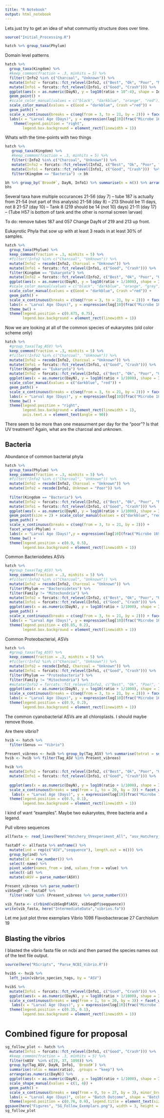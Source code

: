 ```yaml
---
title: "R Notebook"
output: html_notebook
---
```

Lets just try to get an idea of what communtiy structure does over time.

```r
source("Initial_Processing.R")
```

```r
hatch %>% group_taxa(Phylum)
```

Domain level patterns
```r
hatch %>%
  group_taxa(Kingdom) %>%
  #keep_common(fraction = .3, minhits = 5) %>%
  filter(!Info2 %in% c("Charcoal", "Unknown")) %>%
  mutate(Info2 = forcats::fct_relevel(Info2, c("Best", "Ok", "Poor", "NoSurvivors"))) %>%
  mutate(Info1 = forcats::fct_relevel(Info1, c("Good", "Crash"))) %>%
  ggplot(aes(x = as.numeric(DayN), y = log10(ratio + 10^-4), shape = Info1, color = Info1, group = `Brood#`)) +
  geom_point() +
  #scale_color_manual(values = c("black", "darkblue", "orange", "red")) +
  scale_color_manual(values = c(Good = "darkblue", Crash ="red")) +
  geom_path() +
  scale_x_continuous(breaks = c(seq(from = 3, to = 21, by = 2))) + facet_wrap(~Kingdom, nrow = 1) +
  labs(x = "Larval Age (Days)", y = expression(log[10](frac("Microbe 16S | 18S", "Host 18S"))), color = "Batch\nOutcome", shape = "Batch\nOutcome") + theme_bw(base_size = 14) +
    theme(legend.position = "right",
        legend.box.background = element_rect(linewidth = 1))
```

Whats with the time-points with two things
```r
hatch %>%
   group_taxa(Kingdom) %>%
   #keep_common(fraction = .3, minhits = 5) %>%
   filter(!Info2 %in% c("Charcoal", "Unknown")) %>%
   mutate(Info2 = forcats::fct_relevel(Info2, c("Best", "Ok", "Poor", "NoSurvivors"))) %>%
   mutate(Info1 = forcats::fct_relevel(Info1, c("Good", "Crash")))  %>%
   filter(Kingdom == "Bacteria") -> bh

bh %>% group_by(`Brood#`, DayN, Info1) %>% summarise(n = n()) %>% arrange(-n) %>% filter(n > 1) %>% arrange(DayN) -> bhs
bhs
```
Several taxa have multiple occurances
21-56 (day 7) -- tube 187 is actually from 21-54 (not part of this analysis)
21-58 (day 8) -- 213 Should be 11 days, not 8
21-57 (day 10) -- Tank 8 (219 should be 14 (not 10) days)
21-11 (day 17) -- (Tube H57 is bottom of tank and the other is normal screen larvae)

To do: remove tubes 187 and 057
Change DayN of 219 and 213 up front.


Eukayrotic Phyla that sow up with at least 3 reads in at least 30% of samples. 
```r
hatch %>%
  group_taxa(Phylum) %>%
  keep_common(fraction = .3, minhits = 5) %>%
  #filter(!Info2 %in% c("Charcoal", "Unknown")) %>%
  mutate(Info2 = recode(Info2, Charcoal = "Unknown")) %>%
  mutate(Info1 = forcats::fct_relevel(Info1, c("Good", "Crash"))) %>%
  filter(Kingdom == "Eukaryota") %>%
  mutate(Info2 = forcats::fct_relevel(Info2, c("Best", "Ok", "Poor", "Unknown", "NoSurvivors"))) %>%
  ggplot(aes(x = as.numeric(DayN), y = log10(ratio + 1/1000), shape = Info1, color = Info1, group = `Brood#`)) + geom_point() +
  #scale_color_manual(values = c("black", "darkblue", "orange", "grey", "red")) +
  scale_color_manual(values = c(Good = "darkblue", Crash ="red")) +
  geom_path() +
  scale_x_continuous(breaks = c(seq(from = 3, to = 21, by = 2))) + facet_wrap(~Phylum) +
  labs(x = "Larval Age (Days)", y = expression(log[10](frac("Microbe 18S", "Host 18S"))), color = "Batch Outcome", shape = "Batch Outcome") +
  theme_bw() +
  theme(legend.position = c(0.875, 0.75),
        legend.box.background = element_rect(linewidth = 1))
```





Now we are looking at all of the common species of eukaryotes
(old color scheme only)
```r
hatch %>%
  #group_taxa(Tag_ASV) %>%
  keep_common(fraction = .3, minhits = 5) %>%
  #filter(!Info2 %in% c("Charcoal", "Unknown")) %>%
  mutate(Info2 = recode(Info2, Charcoal = "Unknown")) %>%
  mutate(Info1 = forcats::fct_relevel(Info1, c("Good", "Crash"))) %>%
  filter(Kingdom == "Eukaryota") %>%
  mutate(Info2 = forcats::fct_relevel(Info2, c("Best", "Ok", "Poor", "Unknown", "NoSurvivors"))) %>%
  ggplot(aes(x = as.numeric(DayN), y = log10(ratio + 1/1000), shape = Info1, color = Info1, group = `Brood#`)) + geom_point() + 
  scale_color_manual(values = c("darkblue", "red")) +
  geom_path() +
  scale_x_continuous(breaks = c(seq(from = 3, to = 21, by = 2))) + facet_wrap(~Tag_ASV, nrow = 2) +
  labs(x = "Larval Age (Days)", y = expression(log[10](frac("Microbe 18S", "Host 18S"))), color = "Batch Outcome", shape = "Batch Outcome") +
  theme_bw() +
  theme(legend.position = "right",
        legend.box.background = element_rect(linewidth = 1),
        axis.text.x = element_text(angle = 90))
```


There seem to be more than one measurment per day for the "poor"? Is that UV treatment?
Again, what are the charcoal and unknown.

## Bacteria
Abundance of common bacterial phyla

```r
hatch %>%
  group_taxa(Phylum) %>%
  keep_common(fraction = .3, minhits = 5) %>%
  #filter(!Info2 %in% c("Charcoal", "Unknown")) %>%
  mutate(Info2 = recode(Info2, Charcoal = "Unknown")) %>%
  mutate(Info2 = recode(Info2, Unknown = "Poor")) %>%
  
  filter(Kingdom == "Bacteria") %>%
  mutate(Info2 = forcats::fct_relevel(Info2, c("Best", "Ok", "Poor", "NoSurvivors"))) %>%
  mutate(Info1 = forcats::fct_relevel(Info1, c("Good", "Crash"))) %>%
  ggplot(aes(x = as.numeric(DayN), y = log10(ratio + 1/1000), shape = Info1, color = Info1, group = `Brood#`)) +
  geom_point(size = 2) + scale_color_manual(values = c("darkblue", "red")) +
  geom_path() +
  scale_x_continuous(breaks = c(seq(from = 3, to = 21, by = 2))) +
  facet_wrap(~Phylum) +
  labs(x = "Larval Age (Days)",y = expression(log[10](frac("Microbe 16S", "Host 18S"))), color = "Batch Outcome", shape = "Batch Outcome") +
  theme_bw() +
  theme(legend.position = c(0.9, 0.5),
        legend.box.background = element_rect(linewidth = 1))
```

Common Bacteriodetes ASVs
```r
hatch %>%
  #group_taxa(Tag_ASV) %>%
  keep_common(fraction = .3, minhits = 5) %>%
  #filter(!Info2 %in% c("Charcoal", "Unknown")) %>%
  mutate(Info2 = recode(Info2, Charcoal = "Unknown")) %>%
  filter(Phylum == "Bacteroidetes") %>% 
  filter(Family != "Mitochondria") %>%
  mutate(Info2 = forcats::fct_relevel(Info2, c("Best", "Ok", "Poor", "Unknown", "NoSurvivors"))) %>%
  mutate(Info1 = forcats::fct_relevel(Info1, c("Good", "Crash"))) %>%
  ggplot(aes(x = as.numeric(DayN), y = log10(ratio + 1/1000), shape = Info1, color = Info1, group = `Brood#`)) + geom_point() + scale_color_manual(name = "Batch Outcome", values = c("darkblue", "red")) +
  geom_path() +
  scale_x_continuous(breaks = c(seq(from = 3, to = 21, by = 2))) + facet_wrap(~Tag_ASV) +
  labs(x = "Larval Age (Days)", y = expression(log[10](frac("Microbe 16S", "Host 18S"))), shape = "Batch Outcome") + theme_bw() +
  theme(legend.position = c(0.85, 0.2),
        legend.box.background = element_rect(linewidth = 1))
```

Common Proteobacterial, ASVs

```r
hatch %>%
  #group_taxa(Tag_ASV) %>%
  keep_common(fraction = .3, minhits = 5) %>%
  #filter(!Info2 %in% c("Charcoal", "Unknown")) %>%
  mutate(Info2 = recode(Info2, Charcoal = "Unknown")) %>%
  mutate(Info1 = forcats::fct_relevel(Info1, c("Good", "Crash"))) %>%
  filter(Phylum == "Proteobacteria") %>% 
  filter(Family != "Mitochondria") %>%
  #mutate(Info2 = forcats::fct_relevel(Info2, c("Best", "Ok", "Poor", "Unknown", "NoSurvivors"))) %>%
  ggplot(aes(x = as.numeric(DayN), y = log10(ratio + 1/1000), shape = Info1, color = Info1, group = `Brood#`)) + geom_point() + scale_color_manual(values = c("darkblue", "red")) + geom_path() +
  scale_x_continuous(breaks = c(seq(from = 3, to = 21, by = 2))) + facet_wrap(~Tag_ASV, scales = "free_y", nrow = 2) +
  labs(x = "Larval Age (Days)", y = expression(log[10](frac("Microbe 16S", "Host 18S"))), color = "Batch Outcome", shape = "Batch Outcome") + theme_bw() +
  theme(legend.position = c(0.9, 0.2),
        legend.box.background = element_rect(linewidth = 1))
```



The common cyanobacterial ASVs are all chloroplasts.
I should maybe remove those.


Are there vibrio?

```r
hvib <- hatch %>%
  filter(Genus == "Vibrio")

Present_vibreos <- hvib %>% group_by(Tag_ASV) %>% summarise(totrat = sum(ratio)) %>% filter(totrat > 0) %>% pull(Tag_ASV)
hvib <- hvib %>% filter(Tag_ASV %in% Present_vibreos)

hvib %>%
  mutate(Info2 = forcats::fct_relevel(Info2, c("Best", "Ok", "Poor", "Unknown", "NoSurvivors"))) %>%
  mutate(Info1 = forcats::fct_relevel(Info1, c("Good", "Crash"))) %>%
  
  ggplot(aes(x = as.numeric(DayN), y = log10(ratio + 1/1000), shape = Info1, color = Info1, group = `Brood#`)) + geom_point() + scale_color_manual(values = c("darkblue", "red")) + geom_path() +
  scale_x_continuous(breaks = seq(from = 1, to = 20, by = 3)) + facet_wrap(~Tag_ASV, scales = "free_y") +
   labs(x = "Larval Age (Days)", y = expression(log[10](frac("Microbe 16S", "Host 18S"))), shape = "Batch Outcome", color = "Batch Outcome") + theme_bw() +
  theme(legend.position = c(0.5, 0.1),
        legend.box.background = element_rect(linewidth = 1))
```

I kind of want "examples". 
Maybe two eukaryotes, three bacteria and a legend.

Pull vibreo sequences

```r
allfasta <- read_lines(here("Hatchery_UVexperiment_All", "asv_Hatchery_UVexperiment_All.fa"))
```

```r
fastaDf <- allfasta %>% enframe() %>%
  mutate(ind = rep(c("ASV","seqquence"), length.out = n())) %>%
  group_by(ind) %>%
  mutate(id = row_number()) %>%
  select(-name) %>%
  pivot_wider(names_from = ind, values_from = value) %>%
  select(-id) %>%
  mutate(nASV = parse_number(ASV))
```

```r
Present_vibreos %>% parse_number()
vibSeqDf <- fastaDf %>% 
  filter(nASV %in% (Present_vibreos %>% parse_number()))
```

```r
vib_fasta <- c(rbind(vibSeqDf$ASV, vibSeqDf$seqquence))
write(vib_fasta, here("IntermediateData","vibrios.fa"))
```


Let me just plot three exemplars
Vibrio 1098
Flavobacteracae 27
Carchislum 19




## Blasting the vibrios
I blasted the vibrio fasta file on ncbi and then parsed the species names out of the text file output.

```r
source(here("RScripts", "Parse_NCBI_Vibrio.R"))
```

```r

hvibS <- hvib %>%
  left_join(vibrio_species_tags, by = "ASV")

hvibS %>%
  mutate(Info1 = forcats::fct_relevel(Info1, c("Good", "Crash"))) %>%
  ggplot(aes(x = as.numeric(DayN), y = log10(ratio + 1/1000), shape = Info1, color = Info1, group = `Brood#`)) + geom_point() + scale_color_manual(values = c("darkblue", "red")) + geom_path() +
  scale_x_continuous(breaks = seq(from = 1, to = 20, by = 3)) + facet_wrap(~Tag_species, scales = "free_y", labeller = label_wrap_gen()) +
   labs(x = "Larval Age (Days)", y = expression(log[10](frac("Microbe 16S", "Host 18S"))), shape = "Batch Outcome", color = "Batch Outcome") + theme_bw() +
  theme(legend.position = c(0.35, 0.1),
        legend.box.background = element_rect(linewidth = 1))
```


# Combined figure for proposal
```r

sg_follow_plot <- hatch %>%
  mutate(Info1 = forcats::fct_relevel(Info1, c("Good", "Crash"))) %>%
  #keep_common(fraction = .3, minhits = 5) %>%
  filter(nASV  %in% c(19, 37, 1098)) %>%
  group_by(Tag_ASV, DayN, Info1, `Brood#`) %>%
  summarise(ratio = mean(ratio), .groups = "keep") %>%
  arrange(as.numeric(DayN)) %>%
  ggplot(aes(x = as.numeric(DayN), y = log10(ratio + 1/1000), shape = Info1, color = Info1, group = `Brood#`)) + geom_point() +      scale_color_manual(values = c( "darkblue", "red")) +
  scale_shape_manual(values = c(1, 4)) +
  geom_path() +
  scale_x_continuous(breaks = seq(from = 0, to = 27, by = 3), minor_breaks = 1:27) + facet_wrap(~Tag_ASV, ncol = 1, scales = "free_y") +
  labs(x = "Larval Age (Days)", color = "Batch Outcome", shape = "Batch Outcome", y = expression(log[10](frac('Microbe 16s or 18s Genes','Host 18s Genes') + frac(1,1000)))) + theme_bw(base_family = 12) +
  theme(legend.position = c(0.76, 0.9), legend.title = element_text(size = 9), legend.box.background = element_rect(colour = "black"), axis.title.x = element_text(size = 9))
ggsave(here("Figures", "SG_Follow_Exemplars.png"), width = 3, height = 5, plot = sg_follow_plot)
sg_follow_plot
```

